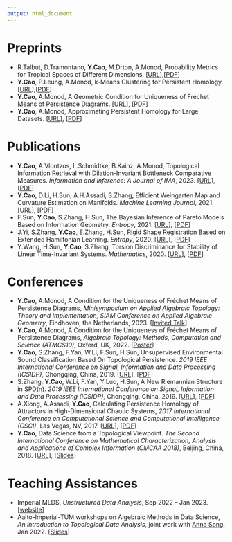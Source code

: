 ```yaml
---
output: html_document
---
```


# Preprints
- R.Talbut, D.Tramontano, **Y.Cao**, M.Drton, A.Monod, Probability Metrics for Tropical Spaces of Different Dimensions. [[URL](https://arxiv.org/abs/2307.02846)],[[PDF]()]
- **Y.Cao**, P.Leung, A.Monod, k-Means Clustering for Persistent Homology.[[URL](https://arxiv.org/abs/2210.10003)],[[PDF]()]
- **Y.Cao**, A.Monod, A Geometric Condition for Uniqueness of Fréchet Means of Persistence Diagrams. [[URL](https://arxiv.org/abs/2207.03943)], [[PDF](/papers-and-ppts/grouping-v1.pdf)]
- **Y.Cao**, A.Monod, Approximating Persistent Homology for Large Datasets. [[URL](https://arxiv.org/abs/2204.09155)], [[PDF](/papers-and-ppts/approx-v2.pdf)]


# Publications  
- **Y.Cao**, A.Vlontzos, L.Schmidtke, B.Kainz, A.Monod, Topological Information Retrieval with Dilation-Invariant Bottleneck Comparative Measures. *Information and Inference: A Journal of IMA*, 2023. [[URL](https://academic.oup.com/imaiai/article/12/3/iaad022/7217093)], [[PDF](/papers-and-ppts/tdair-v3.pdf)]
- **Y.Cao**, D.Li, H.Sun, A.H.Assadi, S.Zhang, Efficient Weingarten Map and Curvature Estimation on Manifolds. *Machine Learning Journal*, 2021. [[URL](https://link.springer.com/article/10.1007%2Fs10994-021-05953-4)], [[PDF](/papers-and-ppts/weingarten-v2.pdf)]
- F.Sun, **Y.Cao**, S.Zhang, H.Sun, The Bayesian Inference of Pareto Models Based on Information Geometry. *Entropy*, 2021. [[URL](https://www.mdpi.com/1099-4300/23/1/45)], [[PDF](/papers-and-ppts/entropy-sun.pdf)] 
- J.Yi, S.Zhang, **Y.Cao**, E.Zhang, H.Sun, Rigid Shape Registration Based on Extended Hamiltonian Learning. *Entropy*, 2020. [[URL](https://www.mdpi.com/1099-4300/22/5/539)], [[PDF](/papers-and-ppts/entropy-yi.pdf)]
- Y.Wang, H.Sun, **Y.Cao**, S.Zhang, Torsion Discriminance for Stability of Linear Time-Invariant Systems. *Mathematics*, 2020. [[URL](https://www.mdpi.com/2227-7390/8/3/386)], [[PDF](/papers-and-ppts/mathematics-wang.pdf)] 

# Conferences
- **Y.Cao**, A.Monod, A Condition for the Uniqueness of Fréchet Means of Persistence Diagrams, *Minisymposium on Applied Algebraic Topology: Theory and Implementation, SIAM Conference on Applied Algebraic Geometry*, Eindhoven, the Netherlands, 2023. [[Invited Talk]()]
- **Y.Cao**, A.Monod, A Condition for the Uniqueness of Fréchet Means of Persistence Diagrams, *Algebraic Topology: Methods, Computation and Science (ATMCS10)*, Oxford, UK, 2022. [[Poster](/papers-and-ppts/ATMCS10.pdf)]
- **Y.Cao**, S.Zhang, F.Yan, W.Li, F.Sun, H.Sun, Unsupervised Environmental Sound Classification Based On Topological Persistence. *2019 IEEE International Conference on Signal, Information and Data Processing (ICSIDP)*, Chongqing, China, 2019. [[URL](https://ieeexplore.ieee.org/document/9173135)], [[PDF](/papers-and-ppts/icsidp2019cao.pdf)]
- S.Zhang, **Y.Cao**, W.Li, F.Yan, Y.Luo, H.Sun, A New Riemannian Structure in SPD(n). *2019 IEEE International Conference on Signal, Information and Data Processing (ICSIDP)*, Chongqing, China, 2019. [[URL](https://ieeexplore.ieee.org/document/9173017)], [[PDF](/papers-and-ppts/icsidp2019zhang.pdf)]
- A.Xiong, A.Assadi, **Y.Cao**, Calculating Persistence Homology of Attractors in High-Dimensional Chaotic Systems, *2017 International Conference on Computational Science and Computational Intelligence (CSCI)*, Las Vegas, NV, 2017. [[URL](https://ieeexplore.ieee.org/document/8560778)], [[PDF](/papers-and-ppts/anda2017.pdf)]
- **Y.Cao**, Data Science from a Topological Viewpoint. *The Second International Conference on Mathematical Characterization, Analysis and Applications of Complex Information (CMCAA 2018)*, Beijing, China, 2018. [[URL](https://math.bit.edu.cn/cmcaa2018/program2018/index.htm)], [[Slides](/papers-and-ppts/cmcaa2018.pptx)] 

# Teaching Assistances

- Imperial MLDS, *Unstructured Data Analysis*, Sep 2022 -- Jan 2023. [[website](https://www.imperial.ac.uk/study/courses/postgraduate-taught/machine-learning-data-science/)]
- Aalto-Imperial-TUM workshops on Algebraic Methods in Data Science, *An introduction to Topological Data Analysis*, joint work with [Anna Song](https://sites.google.com/view/annasong), Jan 2022. [[Slides](/papers-and-ppts/TDA_tutorial.pdf)]



